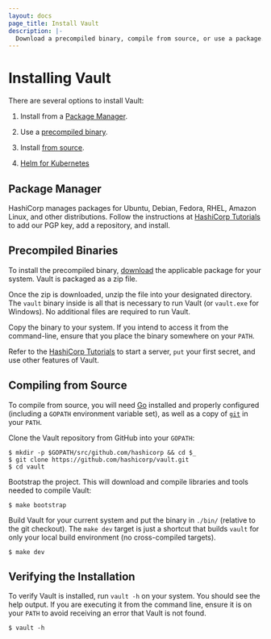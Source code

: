 ```yaml
---
layout: docs
page_title: Install Vault
description: |-
  Download a precompiled binary, compile from source, or use a package.
---
```


# Installing Vault

There are several options to install Vault:

1. Install from a [Package Manager](#package-manager).

1. Use a [precompiled binary](#precompiled-binaries).

1. Install [from source](#compiling-from-source).

1. [Helm for Kubernetes](https://www.vaultproject.io/docs/platform/k8s/helm)


## Package Manager

HashiCorp manages packages for Ubuntu, Debian, Fedora, RHEL, Amazon
Linux, and other distributions. Follow the instructions at [HashiCorp
Tutorials][learn-vault-install] to add our PGP key, add a repository, and
install.

## Precompiled Binaries

To install the precompiled binary, [download](/downloads) the applicable
package for your system. Vault is packaged as a zip file.

Once the zip is downloaded, unzip the file into your designated directory. The `vault` binary
inside is all that is necessary to run Vault (or `vault.exe` for Windows). No
additional files are required to run Vault.

Copy the binary to your system. If you intend to access it from the
command-line, ensure that you place the binary somewhere on your `PATH`.

Refer to the [HashiCorp Tutorials][learn-vault-dev-server] to start a server, `put`
your first secret, and use other features of Vault.

## Compiling from Source

To compile from source, you will need [Go](https://golang.org) installed and
properly configured (including a `GOPATH` environment variable set), as well as
a copy of [`git`](https://www.git-scm.com/) in your `PATH`.

Clone the Vault repository from GitHub into your `GOPATH`:

```shell
$ mkdir -p $GOPATH/src/github.com/hashicorp && cd $_
$ git clone https://github.com/hashicorp/vault.git
$ cd vault
```

Bootstrap the project. This will download and compile libraries and tools needed
to compile Vault:

```shell
$ make bootstrap
```

Build Vault for your current system and put the binary in `./bin/` (relative to
the git checkout). The `make dev` target is just a shortcut that builds `vault`
for only your local build environment (no cross-compiled targets).

```shell
$ make dev
```

## Verifying the Installation

To verify Vault is installed, run `vault -h` on your system. You should
see the help output. If you are executing it from the command line, ensure it is
on your `PATH` to avoid receiving an error that Vault is not found.

```shell-session
$ vault -h
```

[learn-vault-install]: https://learn.hashicorp.com/vault/getting-started/install
[learn-vault-dev-server]: https://learn.hashicorp.com/vault/getting-started/dev-server
